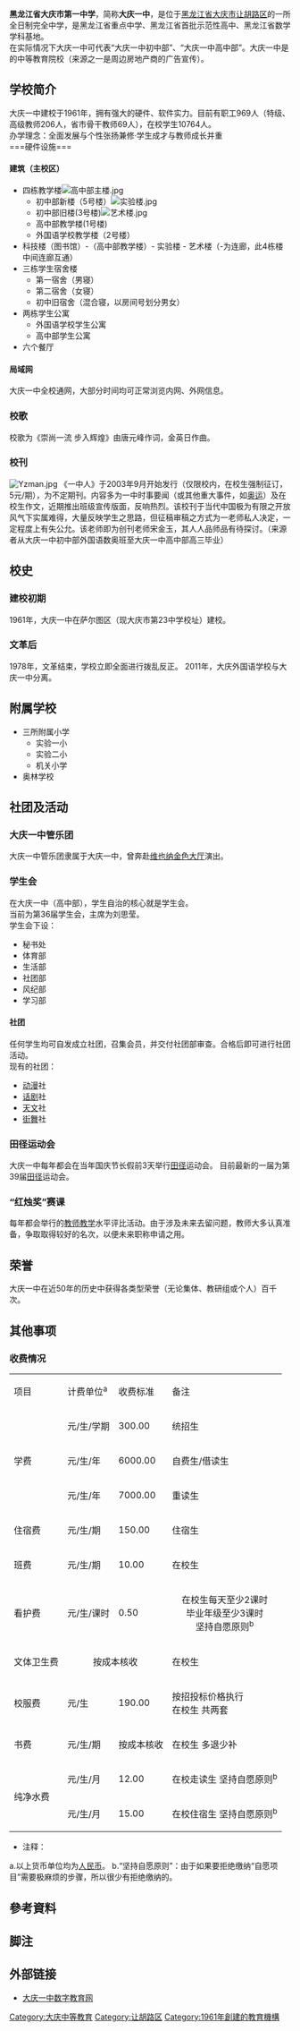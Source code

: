 {{expand|time=2009-06-25T04:23:53+00:00}}
{{coord|46|36|45|N|124|53|51|E|display=title}}
{{Infobox School
| name = 大庆第一中学
| other_name = 大庆一中
| image = [[File:Dqyz_Gate_View.jpg|300px]]
| motto = 崇尚一流
| established = 1961年
| type = [[全日制|全日制]]省重点[[完全中学|完全中学]]
| religion = 
| affiliation = 
| district = {{CHN}}[[黑龙江省|黑龙江省]][[大庆市|大庆市]][[让胡路区|让胡路区]]
| grades = 
| president = 
| principal = 吕占国 
| free_label =党委书记 
| free_text = 暂无
| dean = 
| college = 
| house = 
| sc =
| cs = 
| faculty = 
| staff = 1000+
| students =12000+ 
| athletics = 
| conference =田径（长跑）、篮球 
| colors = 
| mascot = 
| magazine = 《一中人》
| free_label2 = 
| free_text2 = 
| free_label3 = 
| free_text3 = 
| address =[[黑龙江省|黑龙江省]][[大庆市|大庆市]][[让胡路区|让胡路区]]胜利路284号。
| tel = +864595168005|+864595168461
| fax = 
| mail = yzxzxx@126.com
| website =[https://web.archive.org/web/20110706111822/http://yz.dqt.com.cn/ 大庆一中数字教育网]
}}
'''黑龙江省大庆市第一中学'''，简称'''大庆一中'''，是位于[[黑龙江省|黑龙江省]][[大庆市|大庆市]][[让胡路区|让胡路区]]的一所全日制完全中学，是黑龙江省重点中学、黑龙江省首批示范性高中、黑龙江省数学学科基地。<br />
在实际情况下大庆一中可代表“大庆一中初中部”、“大庆一中高中部”。大庆一中是{{来源请求|[[亚洲|亚洲]]最大}}的中等教育院校（来源之一是周边房地产商的广告宣传）。

==学校简介==
大庆一中建校于1961年，拥有强大的硬件、软件实力。目前有职工969人（特级、高级教师206人，省市骨干教师69人），在校学生10764人。<br>
办学理念：全面发展与个性张扬兼修·学生成才与教师成长并重<br>
===硬件设施===
====建筑（主校区）====

*四栋教学楼[[File:高中部主楼.jpg|thumb]]
**初中部新楼（5号楼）[[File:实验楼.jpg|thumb]]
**初中部旧楼(3号楼)[[File:艺术楼.jpg|thumb]]
**高中部教学楼(1号楼)
**外国语学校教学楼（2号楼）{{NoteTag|1=事实上在官方登记上此楼并不属于大庆一中管辖范围。}}
*科技楼（图书馆）-（高中部教学楼）- 实验楼 - 艺术楼（-为连廊，此4栋楼中间连廊互通）
*三栋学生宿舍楼
**第一宿舍（男寝）
**第二宿舍（女寝）
**初中旧宿舍（混合寝，以房间号划分男女）
*两栋学生公寓
**外国语学校学生公寓
**高中部学生公寓
*六个餐厅{{NoteTag|1=事实上这六个餐厅仅有三栋楼。}}

====局域网====
大庆一中全校通网，大部分时间均可正常浏览内网、外网信息。

===校歌===
校歌为《崇尚一流 步入辉煌》由唐元峰作词，金英日作曲。

===校刊===
[[File:Yzman.jpg|thumb]]
《一中人》于2003年9月开始发行（仅限校内，在校生强制征订，5元/期），为不定期刊。内容多为一中时事要闻（或其他重大事件，如[[奥运|奥运]]）及在校生作文，近期推出班级宣传版面，反响热烈。该校刊于当代中国极为有限之开放风气下实属难得，大量反映学生之思路，但征稿审稿之方式为一老师私人决定，一定程度上有失公允。该老师即为创刊老师宋金玉，其人人品师品有待探讨。（来源者从大庆一中初中部外国语数奥班至大庆一中高中部高三毕业）

==校史==
===建校初期===
1961年，大庆一中在萨尔图区（现大庆市第23中学校址）建校。

===文革后===
1978年，文革结束，学校立即全面进行拨乱反正。
2011年，大庆外国语学校与大庆一中分离。
==附属学校==
*三所附属小学
**实验一小
**实验二小
**机关小学
*奥林学校

==社团及活动==
===大庆一中管乐团===
{{main|大庆一中管乐团}}
大庆一中管乐团隶属于大庆一中，曾奔赴[[维也纳|维也纳]][[金色大厅|金色大厅]]演出。

===学生会===
在大庆一中（高中部），学生自治的核心就是学生会。<br />
当前为第36届学生会，主席为刘思莹。<br />
学生会下设：
*秘书处
*体育部
*生活部
*社团部
*风纪部
*学习部
====社团====
任何学生均可自发成立社团，召集会员，并交付社团部审查。合格后即可进行社团活动。<br />
现有的社团：
*[[动漫|动漫]]社
*[[话剧|话剧]]社
*[[天文|天文]]社
*[[街舞|街舞]]社
===田径运动会===
大庆一中每年都会在当年国庆节长假前3天举行[[田径|田径]]运动会。
目前最新的一届为第39届[[田径|田径]]运动会。

===“红烛奖”赛课===
每年都会举行的[[教师|教师]][[教学|教学]]水平评比活动。由于涉及未来去留问题，教师大多认真准备，争取取得较好的名次，以便未来职称申请之用。

==荣誉==
大庆一中在近50年的历史中获得各类型荣誉（无论集体、教研组或个人）百千次。


==其他事项==
===收费情况{{RefTag|1=http://yz.dqt.com.cn/myprogram/dongt/detail.asp?n_id=1414&g_id=28}}{{dead link|date=2017年12月 |bot=InternetArchiveBot |fix-attempted=yes }}===
{| class="wikitable"
|- style="background:navy; color:white"
| 项目 || 计费单位<sup>a</sup> ||收费标准||备注
|- 
| rowspan=3|学费 || 元/生/学期||300.00||统招生
|-
|元/生/年||6000.00||自费生/借读生
|-
|元/生/年||7000.00||重读生
|-
|住宿费||元/生/期||150.00||住宿生 
|-
|班费||元/生/期||10.00||在校生 
|-
|看护费||元/生/课时||0.50||align="center"|在校生每天至少2课时<br />毕业年级至少3课时<br />坚持自愿原则<sup>b </sup>
|-
|文体卫生费||colspan=2 align="center"|按成本核收||在校生
|-
|校服费||元/生||190.00||按招投标价格执行<br />在校生 共两套
|-
|书费||元/生/期||按成本核收||在校生 多退少补
|-
|rowspan=2|纯净水费||元/生/月||12.00||在校走读生 坚持自愿原则<sup>b</sup>
|-
|元/生/月||15.00||在校住宿生 坚持自愿原则<sup>b</sup>
|}
<span style="font-size:smaller;">
*注释：
a.以上货币单位均为[[人民币|人民币]]。
b.“坚持自愿原则”：由于如果要拒绝缴纳“自愿项目”需要极麻烦的步骤，所以很少有拒绝缴纳的。
</span>

==參考資料==
{{RefFoot}}

==脚注==
{{NoteFoot}}
==外部链接==
* [https://web.archive.org/web/20110706111822/http://yz.dqt.com.cn/ 大庆一中数字教育网]
{{黑龙江省示范性普通高中}}
[[Category:大庆中等教育|Category:大庆中等教育]]
[[Category:让胡路区|Category:让胡路区]]
[[Category:1961年創建的教育機構|Category:1961年創建的教育機構]]